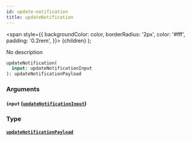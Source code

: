 ```yaml
---
id: update-notification
title: updateNotification
---
```


<span
style={{
      backgroundColor: color,
      borderRadius: '2px',
      color: '#fff',
      padding: '0.2rem',
    }}>
{children}
</span>
);

No description

```graphql
updateNotification(
  input: updateNotificationInput
): updateNotificationPayload

```

### Arguments

#### `input` ([`updateNotificationInput`](/v1/inputs/update-notification-input))

### Type

#### [`updateNotificationPayload`](/v1/objects/update-notification-payload)
